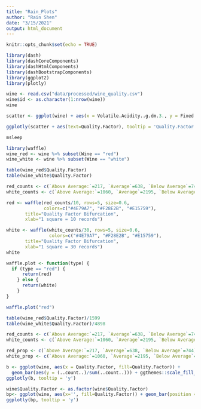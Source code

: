 ```yaml
---
title: "Rain_Plots"
author: "Rain Shen"
date: "3/15/2021"
output: html_document
---
```


```r
knitr::opts_chunk$set(echo = TRUE)
```

```r
library(dash)
library(dashCoreComponents)
library(dashHtmlComponents)
library(dashBootstrapComponents)
library(ggplot2)
library(plotly)
```

```r
wine <- read.csv("data/processed/wine_quality.csv")
wine$id <- as.character(1:nrow(wine))
wine
```

```r
scatter <- ggplot(wine) + aes(x = Volatile.Acidity..g.dm.3., y = Fixed.Acidity..g.dm.3., color = Quality.Factor) + geom_point() + ggthemes::scale_color_tableau()
```

```r
ggplotly(scatter + aes(text=Quality.Factor), tooltip = 'Quality.Factor')
```
```r
msleep
```

```r
library(waffle)
wine_red <- wine %>% subset(Wine == "red")
wine_white <- wine %>% subset(Wine == "white")

table(wine_red$Quality.Factor)
table(wine_white$Quality.Factor)

red_counts <- c(`Above Average:`=217, `Average`=638, `Below Average`=744)
white_counts <- c(`Above Average:`=1060, `Average`=2195, `Below Average`=1640)

red <- waffle(red_counts/10, rows=5, size=0.6, 
              colors=c("#4E79A7", "#F28E2B", "#E15759"),
       title="Quality Factor Bifurcation",  
       xlab="1 square = 10 records")

white <- waffle(white_counts/30, rows=5, size=0.6,
                colors=c("#4E79A7", "#F28E2B", "#E15759"),
       title="Quality Factor Bifurcation",  
       xlab="1 square = 30 records")
white
```

```r
waffle.plot <- function(type) {
  if (type == "red") {
      return(red)
    } else {
      return(white)
    }
}
```

```r
waffle.plot("red")
```

```r
table(wine_red$Quality.Factor)/1599
table(wine_white$Quality.Factor)/4898

red_counts <- c(`Above Average:`=217, `Average`=638, `Below Average`=744)
white_counts <- c(`Above Average:`=1060, `Average`=2195, `Below Average`=1640)

red_prop <- c(`Above Average:`=217, `Average`=638, `Below Average`=744)
white_prop <- c(`Above Average:`=1060, `Average`=2195, `Below Average`=1640)
```

```r
b <- ggplot(wine, aes(x = Quality.Factor, fill=Quality.Factor)) +  
  geom_bar(aes(y = (..count..)/sum(..count..))) + ggthemes::scale_fill_tableau()
ggplotly(b, tooltip = 'y')
```

```r
wine$Quality.Factor <- as.factor(wine$Quality.Factor)
bp<- ggplot(wine, aes(x='', fill=Quality.Factor)) + geom_bar(position = "fill")+ ggthemes::scale_fill_tableau()
ggplotly(bp, tooltip = 'y')
```